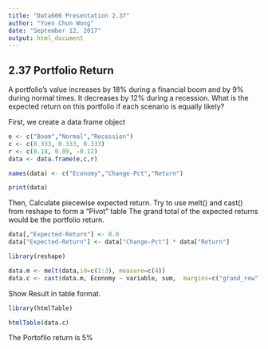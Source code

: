```yaml
---
title: "Data606 Presentation 2.37"
author: "Yuen Chun Wong"
date: "September 12, 2017"
output: html_document
---
```



## 2.37 Portfolio Return

A portfolio's value increases by 18% during a financial boom and by 9% during normal times. It decreases by 12% during a recession. What is the expected return on this portfolio if each scenario is equally likely?

First, we create a data frame object

```r

e <- c("Boom","Normal","Recession")
c <- c(0.333, 0.333, 0.333)
r <- c(0.18, 0.09, -0.12)
data <- data.frame(e,c,r)

names(data) <- c("Economy","Change-Pct","Return")

print(data)

```

Then, Calculate piecewise expected return.
Try to use melt() and cast() from reshape to form a "Pivot" table
The grand total of the expected returns would be the portfolio return.
```r
data[,"Expected-Return"] <- 0.0
data["Expected-Return"] <- data["Change-Pct"] * data["Return"]

library(reshape)

data.m <- melt(data,id=c(1:3), measure=c(4))
data.c <- cast(data.m, Economy ~ variable, sum,  margins=c("grand_row"))


```

Show Result in table format.
```r
library(htmlTable)

htmlTable(data.c)

```

The Portoflio return is 5%

